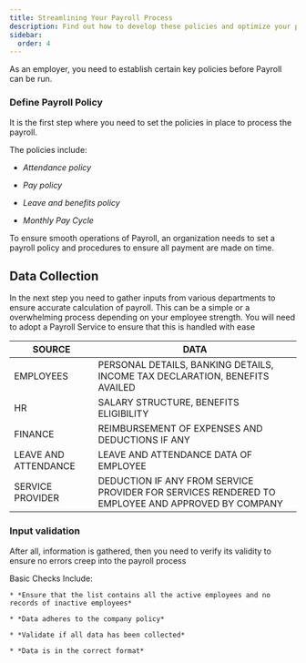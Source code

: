 ```yaml
---
title: Streamlining Your Payroll Process
description: Find out how to develop these policies and optimize your payroll management in this article.
sidebar:
  order: 4
---
```


As an employer, you need to establish certain key policies before Payroll can be run. 

### Define Payroll Policy

It is the first step where you need to set the policies in place to process the payroll. 

The policies include:

 * *Attendance policy* 

 * *Pay policy*

 * *Leave and benefits policy*

 * *Monthly Pay Cycle*

 
To ensure smooth operations of Payroll, an organization needs to set a payroll policy and procedures to ensure all payment are made on time.

## Data Collection

In the next step you need to gather inputs from various departments to ensure accurate calculation of payroll. This can be a simple or a overwhelming process depending on your employee strength. You will need to adopt a Payroll Service to ensure that this is handled with ease

| **SOURCE**           | **DATA**                                                                                        |
|----------------------|--------------------------------------------------------------------------------------------------|
| EMPLOYEES            | PERSONAL DETAILS, BANKING DETAILS, INCOME TAX DECLARATION, BENEFITS AVAILED                      |
| HR                   | SALARY STRUCTURE, BENEFITS ELIGIBILITY                                                           |
| FINANCE              | REIMBURSEMENT OF EXPENSES AND DEDUCTIONS IF ANY                                                  |
| LEAVE AND ATTENDANCE | LEAVE AND ATTENDANCE DATA OF EMPLOYEE                                                            |
| SERVICE PROVIDER     | DEDUCTION IF ANY FROM SERVICE PROVIDER FOR SERVICES RENDERED TO EMPLOYEE AND APPROVED BY COMPANY |

### Input validation

After all, information is gathered, then you need to verify its validity to ensure no errors creep into the payroll process

Basic Checks Include:

    * *Ensure that the list contains all the active employees and no records of inactive employees*

    * *Data adheres to the company policy*

    * *Validate if all data has been collected* 

    * *Data is in the correct format*
